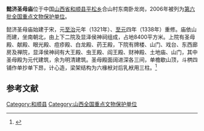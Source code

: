 {{coord|37|16|22|N|113|42|09|E|display=title|scale:10000}}
{{文物保护单位
| 级别 = 全国
| 名称 = 懿济圣母庙
| 图片 = 
| 所在 = [[山西省|山西省]][[和顺县|和顺县]]
| 分类 = 古建筑
| 时代 = 元至清
| 编号 = [[第六批全国重点文物保护单位|第六批]]第406项
| 登录 = 2006年5月25日
}}

'''懿济圣母庙'''位于中国[[山西省|山西省]][[和顺县|和顺县]][[平松乡|平松乡]]合山村东南卧龙岗，2006年被列为[[第六批全国重点文物保护单位|第六批全国重点文物保护单位]]。

懿济圣母庙始建于宋，元[[至治_(元朝)|至治]]元年（1321年）、[[至元_(元顺帝)|至元]]四年（1338年）重修。庙依山而建，坐南朝北，由上下二院及显泽侯神祠组成，占地8400平方米。上院有圣母殿、献殿、眼光殿、痘疹殿、白龙殿、药王殿，下院有牌楼、山门、戏台、东西廊房及禅院，显泽侯神祠有大王殿、虫王殿、阎王殿、财神殿、土地庙、山门，其中圣母殿为元代建筑，余为明清建筑。圣母殿面阔进深各三间，单檐歇山顶，斗栱四铺作单抄单下昂，计心造，梁架结构为六椽栿对后乳栿用三柱。<ref>{{Cite book |author=国家文物局 编 |title=全国重点文物保护单位（第六批）·第Ⅳ卷 |publisher=文物出版社 |year=2008 |isbn=978-7-5010-2446-9 |pages=347 }}</ref>

==参考文献==
{{reflist}}

{{山西全国重点文物保护单位}}

{{DEFAULTSORT:yi}}
[[Category:和顺县|Category:和顺县]]
[[Category:山西全国重点文物保护单位|Category:山西全国重点文物保护单位]]